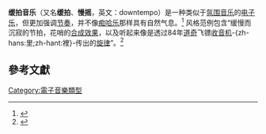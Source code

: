 {{NoteTA
|T=zh-cn:缓拍音乐;zh-tw:慢搖;
}}
{{Expand language|time=2017-04-02T02:59:33+00:00}}
{{expand|time=2017-04-02T00:59:38+00:00}}
'''缓拍音乐'''（又名'''缓拍'''、'''慢摇'''，英文：downtempo）是一种类似于[[氛围音乐|氛围音乐]]的[[电子乐|电子乐]]，但更加强调[[节奏|节奏]]，并不像[[神游舞曲|痴哈乐]]那样具有自然气息。<ref name="allmusic">{{cite web|script-title=en:Downtempo: Overview|url=http://www.allmusic.com/subgenre/downtempo-ma0000004999|website=[[AllMusic|AllMusic]]|accessdate=2016-05-03|language=en}}</ref> 风格范例包含“缓慢而沉寂的节拍，花哨的[[合成器|合成效果]]，以及听起来像是透过84年[[道奇|道奇]]飞镖[[调幅广播|收音机]]-{zh-hans:里;zh-hant:裡}-传出的[[旋律|旋律]]”。<ref name="atlantic">{{cite web|last1=HINKES-JONES|first1=LLEWELLYN|script-title=en:Downtempo Pop: When Good Music Gets a Bad Name|url=https://www.theatlantic.com/entertainment/archive/2010/07/downtempo-pop-when-good-music-gets-a-bad-name/59803/|website=[[The_Atlantic|The Atlantic]]|accessdate=2016-05-03|language=en}}</ref>

== 參考文獻 ==
{{Reflist}}

{{電子音樂類型}}

[[Category:電子音樂類型|Category:電子音樂類型]]